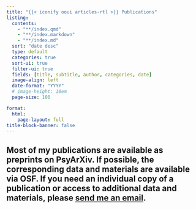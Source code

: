 ```yaml
---
title: "{{< iconify ooui articles-rtl >}} Publications" 
listing: 
  contents: 
    - "**/index.qmd"
    - "**/index.markdown"
    - "**/index.md"
  sort: "date desc"
  type: default
  categories: true
  sort-ui: true
  filter-ui: true
  fields: [title, subtitle, author, categories, date]
  image-align: left
  date-format: "YYYY"
  # image-height: 10em
  page-size: 100

format: 
  html: 
    page-layout: full
title-block-banner: false
---
```


Most of my publications are available as preprints on PsyArXiv. If possible, the corresponding data and materials are available via OSF. If you need an individual copy of a publication or access to additional data and materials, please [send me an email](mailto:maik.bieleke@uni-konstanz.de).
---
